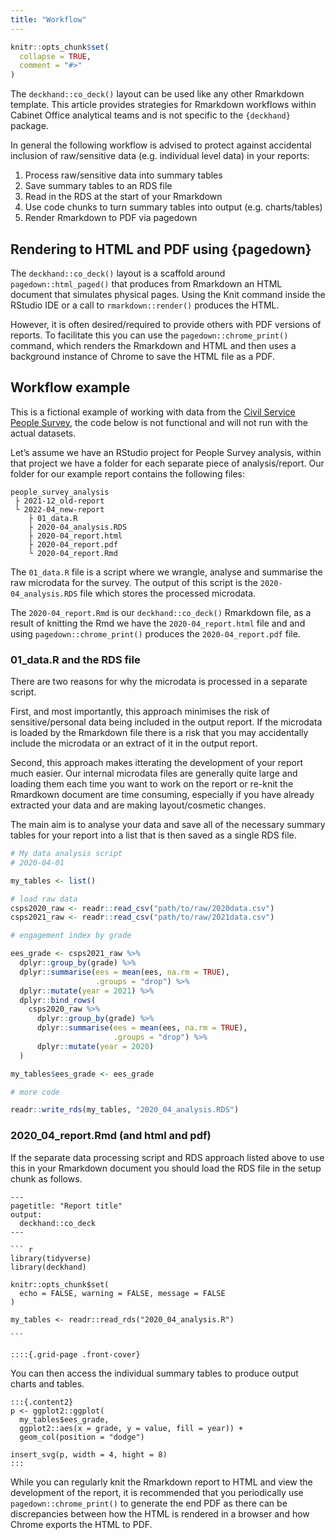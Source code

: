 ```yaml
---
title: "Workflow"
---
```


```r
knitr::opts_chunk$set(
  collapse = TRUE,
  comment = "#>"
)
```

The `deckhand::co_deck()` layout can be used like any other Rmarkdown template. This article provides strategies for Rmarkdown workflows within Cabinet Office analytical teams and is not specific to the `{deckhand}` package.

In general the following workflow is advised to protect against accidental inclusion of raw/sensitive data (e.g. individual level data) in your reports:

1. Process raw/sensitive data into summary tables
1. Save summary tables to an RDS file
1. Read in the RDS at the start of your Rmarkdown
1. Use code chunks to turn summary tables into output (e.g. charts/tables)
1. Render Rmarkdown to PDF via pagedown

## Rendering to HTML and PDF using {pagedown}

The `deckhand::co_deck()` layout is a scaffold around `pagedown::html_paged()` that produces from Rmarkdown an HTML document that simulates physical pages. Using the Knit command inside the RStudio IDE or a call to `rmarkdown::render()` produces the HTML.

However, it is often desired/required to provide others with PDF versions of reports. To facilitate this you can use the `pagedown::chrome_print()` command, which renders the Rmarkdown and HTML and then uses a background instance of Chrome to save the HTML file as a PDF.


## Workflow example

This is a fictional example of working with data from the [Civil Service People Survey](https://www.gov.uk/government/collections/civil-service-people-survey-hub), the code below is not functional and will not run with the actual datasets.

Let's assume we have an RStudio project for People Survey analysis, within that project we have a folder for each separate piece of analysis/report. Our folder for our example report contains the following files:

```verbatim
people_survey_analysis
 ├ 2021-12_old-report
 └ 2022-04_new-report
    ├ 01_data.R
    ├ 2020-04_analysis.RDS
    ├ 2020-04_report.html
    ├ 2020-04_report.pdf
    └ 2020-04_report.Rmd
```

The `01_data.R` file is a script where we wrangle, analyse and summarise the raw microdata for the survey. The output of this script is the `2020-04_analysis.RDS` file which stores the processed microdata.

The `2020-04_report.Rmd` is our `deckhand::co_deck()` Rmarkdown file, as a result of knitting the Rmd we have the `2020-04_report.html` file and and using `pagedown::chrome_print()` produces the `2020-04_report.pdf` file.

### 01_data.R and the RDS file
There are two reasons for why the microdata is processed in a separate script.

First, and most importantly, this approach minimises the risk of sensitive/personal data being included in the output report. If the microdata is loaded by the Rmarkdown file there is a risk that you may accidentally include the microdata or an extract of it in the output report.

Second, this approach makes itterating the development of your report much easier. Our internal microdata files are generally quite large and loading them each time you want to work on the report or re-knit the Rmardkown document are time consuming, especially if you have already extracted your data and are making layout/cosmetic changes.

The main aim is to analyse your data and save all of the necessary summary tables for your report into a list that is then saved as a single RDS file.

```r
# My data analysis script
# 2020-04-01

my_tables <- list()

# load raw data
csps2020_raw <- readr::read_csv("path/to/raw/2020data.csv")
csps2021_raw <- readr::read_csv("path/to/raw/2021data.csv")

# engagement index by grade

ees_grade <- csps2021_raw %>%
  dplyr::group_by(grade) %>%
  dplyr::summarise(ees = mean(ees, na.rm = TRUE),
                   .groups = "drop") %>%
  dplyr::mutate(year = 2021) %>%
  dplyr::bind_rows(
    csps2020_raw %>%
      dplyr::group_by(grade) %>%
      dplyr::summarise(ees = mean(ees, na.rm = TRUE),
                       .groups = "drop") %>%
      dplyr::mutate(year = 2020)
  )

my_tables$ees_grade <- ees_grade

# more code

readr::write_rds(my_tables, "2020_04_analysis.RDS")

```


### 2020_04_report.Rmd (and html and pdf)

If the separate data processing script and RDS approach listed above to use this in your Rmarkdown document you should load the RDS file in the setup chunk as follows.


````verbatim
---
pagetitle: "Report title"
output:
  deckhand::co_deck
---

``` r
library(tidyverse)
library(deckhand)

knitr::opts_chunk$set(
  echo = FALSE, warning = FALSE, message = FALSE
)

my_tables <- readr::read_rds("2020_04_analysis.R")

```

::::{.grid-page .front-cover}
````

You can then access the individual summary tables to produce output charts and tables.

````verbatim
:::{.content2}
p <- ggplot2::ggplot(
  my_tables$ees_grade, 
  ggplot2::aes(x = grade, y = value, fill = year)) +
  geom_col(position = "dodge")
  
insert_svg(p, width = 4, hight = 8)
:::
````

While you can regularly knit the Rmarkdown report to HTML and view the development of the report, it is recommended that you periodically use `pagedown::chrome_print()` to generate the end PDF as there can be discrepancies between how the HTML is rendered in a browser and how Chrome exports the HTML to PDF.
